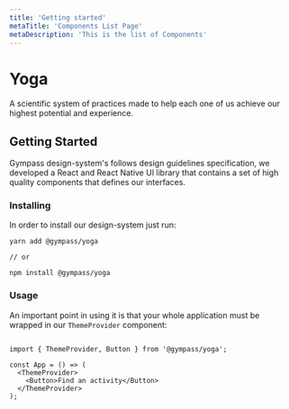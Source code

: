 ```yaml
---
title: 'Getting started'
metaTitle: 'Components List Page'
metaDescription: 'This is the list of Components'
---
```


# Yoga

A scientific system of practices made to help each one of us achieve our highest potential and experience.

## Getting Started

Gympass design-system's follows design guidelines specification, we developed a React and React Native UI library that contains a set of high quality components that defines our interfaces.

### Installing

In order to install our design-system just run:

```
yarn add @gympass/yoga

// or

npm install @gympass/yoga
```

### Usage

An important point in using it is that your whole application must be wrapped in our `ThemeProvider` component:

```

import { ThemeProvider, Button } from '@gympass/yoga';

const App = () => (
  <ThemeProvider>
    <Button>Find an activity</Button>
  </ThemeProvider>
);
```
